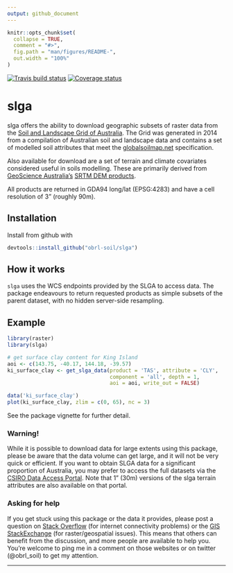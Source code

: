 ```yaml
---
output: github_document
---
```


<!-- README.md is generated from README.Rmd. Please edit that file -->

```r
knitr::opts_chunk$set(
  collapse = TRUE,
  comment = "#>",
  fig.path = "man/figures/README-",
  out.width = "100%"
)
```

[![Travis build status](https://travis-ci.com/obrl-soil/slga.svg?branch=master)](https://travis-ci.com/obrl-soil/slga)
[![Coverage status](https://codecov.io/gh/obrl-soil/slga/branch/master/graph/badge.svg)](https://codecov.io/github/obrl-soil/slga?branch=master)

# slga

slga offers the ability to download geographic subsets of raster data from the [Soil and Landscape Grid of Australia](www.clw.csiro.au/aclep/soilandlandscapegrid/). The Grid was generated in 2014 from a compilation of Australian soil and landscape data and contains a set of modelled soil attributes that meet the [globalsoilmap.net](http://globalsoilmap.net/) specification. 

Also available for download are a set of terrain and climate covariates considered useful in soils modelling. These are primarily derived from [GeoScience Australia's](http://www.ga.gov.au/) [SRTM DEM products](http://www.ga.gov.au/scientific-topics/national-location-information/digital-elevation-data).

All products are returned in GDA94 long/lat (EPSG:4283) and have a cell resolution of 3" (roughly 90m). 

## Installation

Install from github with

```r
devtools::install_github("obrl-soil/slga")
```

## How it works

`slga` uses the WCS endpoints provided by the SLGA to access data. The package endeavours to return requested products as simple subsets of the parent dataset, with no hidden server-side resampling.

## Example

```r
library(raster)
library(slga)
```

```r
# get surface clay content for King Island
aoi <- c(143.75, -40.17, 144.18, -39.57)
ki_surface_clay <- get_slga_data(product = 'TAS', attribute = 'CLY',
                                 component = 'all', depth = 1,
                                 aoi = aoi, write_out = FALSE)
```

```r
data('ki_surface_clay')
plot(ki_surface_clay, zlim = c(0, 65), nc = 3)
```

See the package vignette for further detail.

### Warning!

While it is possible to download data for large extents using this package, please be aware that the data volume can get large, and it will not be very quick or efficient. If you want to obtain SLGA data for a significant proportion of Australia, you may prefer to access the full datasets via the [CSIRO Data Access Portal](https://data.csiro.au/dap/home?execution=e1s1). Note that 1" (30m) versions of the slga terrain attributes are also available on that portal.

### Asking for help

If you get stuck using this package or the data it provides, please post a question on [Stack Overflow](https://stackoverflow.com/) (for internet connectivity problems) or the [GIS StackExchange](https://gis.stackexchange.com/) (for raster/geospatial issues). This means that others can benefit from the discussion, and more people are available to help you. You're welcome to ping me in a comment on those websites or on twitter (@obrl_soil) to get my attention.

*** 
